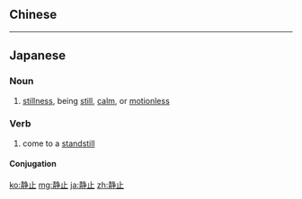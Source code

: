 {{also|靜止}}
==Chinese==
{{zh-see|靜止}}

----

==Japanese==
{{ja-kanjitab|せい|し|yomi=on}}

===Noun===
{{ja-noun|せいし}}
# [[stillness]], being [[still]], [[calm]], or [[motionless]]

===Verb===
{{ja-verb-suru|せいし}}

# come to a [[standstill]]

====Conjugation====
{{ja-suru|せいし}}

[[ko:静止]]
[[mg:静止]]
[[ja:静止]]
[[zh:静止]]